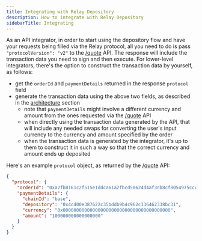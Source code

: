 ```yaml
---
title: Integrating with Relay Depository
description: How to integrate with Relay Depository
sidebarTitle: Integrating
---
```


As an API integrator, in order to start using the depository flow and have your requests being filled via the Relay protocol, all you need to do is pass `"protocolVersion": "v2"` to the [/quote](../../../api/get-quote) API.
The response will include the transaction data you need to sign and then execute.
For lower-level integrators, there's the option to construct the transaction data by yourself, as follows:

- get the `orderId` and `paymentDetails` returned in the response `protocol` field
- generate the transaction data using the above two fields, as described in the [architecture](../architecture.mdx) section
  - note that `paymentDetails` might involve a different currency and amount from the ones requested via the [/quote](../../../api/get-quote) API
  - when directly using the transaction data generated by the API, that will include any needed swaps for converting the user's input currency to the currency and amount specified by the order
  - when the transaction data is generated by the integrator, it's up to them to construct it in such a way so that the correct currency and amount ends up deposited

Here's an example `protocol` object, as returned by the [/quote](../../../api/get-quote) API:

```json
{
  "protocol": {
    "orderId": "0xa2fb8161c2f515e1ddca61a2fbcd50624d4af3db8cf8054975ccc364a6b58ff7",
    "paymentDetails": {
      "chainId": "base",
      "depository": "0x4cd00e387622c35bddb9b4c962c136462338bc31",
      "currency": "0x0000000000000000000000000000000000000000",
      "amount": "100000000000000000"
    }
  }
}
```
